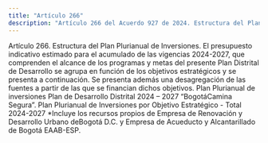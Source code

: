 ```yaml
---
title: "Artículo 266"
description: "Artículo 266 del Acuerdo 927 de 2024. Estructura del Plan Plurianual de Inversiones."
---
```


Artículo 266. Estructura del Plan Plurianual de Inversiones. El presupuesto indicativo estimado para el acumulado de las vigencias 2024-2027, que comprenden el alcance de los programas y metas del presente Plan Distrital de Desarrollo se agrupa en función de los objetivos estratégicos y se presenta a continuación. Se presenta además una desagregación de las fuentes a partir de las que se financian dichos objetivos.
Plan Plurianual de inversiones Plan de Desarrollo Distrital 2024 – 2027   “BogotáCamina Segura”.
Plan Plurianual de Inversiones por Objetivo Estratégico - Total 2024-2027
*Incluye los recursos propios de Empresa de Renovación y Desarrollo Urbano deBogotá D.C. y 
Empresa de Acueducto y Alcantarillado de Bogotá EAAB-ESP.